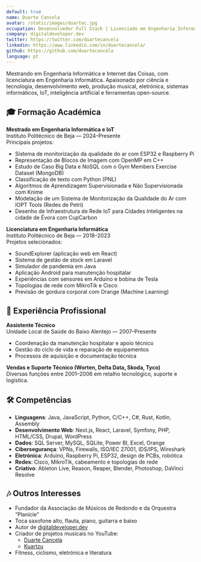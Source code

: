 ```yaml
---
default: true
name: Duarte Cancela
avatar: /static/images/duartec.jpg
occupation: Desenvolvedor Full Stack | Licenciado em Engenharia Informática | Mestrando em IoT e Engenharia Informática | Produtor Musical
company: digitaldeveloper.dev
twitter: https://twitter.com/duartecancela
linkedin: https://www.linkedin.com/in/duartecancela/
github: https://github.com/duartecancela
language: pt
---
```



Mestrando em Engenharia Informática e Internet das Coisas, com licenciatura em Engenharia Informática. Apaixonado por ciência e tecnologia, desenvolvimento web, produção musical, eletrónica, sistemas informáticos, IoT, inteligência artificial e ferramentas open-source.

## 🎓 Formação Académica

**Mestrado em Engenharia Informática e IoT**  
Instituto Politécnico de Beja — 2024–Presente  
Principais projetos:

- Sistema de monitorização da qualidade do ar com ESP32 e Raspberry Pi  
- Representação de Blocos de Imagem com OpenMP em C++  
- Estudo de Caso Big Data e NoSQL com o Gym Members Exercise Dataset (MongoDB)  
- Classificação de texto com Python (PNL)  
- Algoritmos de Aprendizagem Supervisionada e Não Supervisionada com Knime  
- Modelação de um Sistema de Monitorização da Qualidade do Ar com IOPT Tools (Redes de Petri)  
- Desenho de Infraestrutura de Rede IoT para Cidades Inteligentes na cidade de Évora com CupCarbon  

**Licenciatura em Engenharia Informática**  
Instituto Politécnico de Beja — 2018–2023  
Projetos selecionados:

- SoundExplorer (aplicação web em React)  
- Sistema de gestão de stock em Laravel  
- Simulador de pandemia em Java  
- Aplicação Android para manutenção hospitalar  
- Experiências com sensores em Arduino e bobina de Tesla  
- Topologias de rede com MikroTik e Cisco  
- Previsão de gordura corporal com Orange (Machine Learning)  

## 💼 Experiência Profissional

**Assistente Técnico**  
Unidade Local de Saúde do Baixo Alentejo — 2007–Presente

- Coordenação da manutenção hospitalar e apoio técnico  
- Gestão do ciclo de vida e reparação de equipamentos  
- Processos de aquisição e documentação técnica  

**Vendas e Suporte Técnico (Worten, Delta Data, Skoda, Tyco)**  
Diversas funções entre 2001–2006 em retalho tecnológico, suporte e logística.

## 🛠 Competências

- **Linguagens**: Java, JavaScript, Python, C/C++, C#, Rust, Kotlin, Assembly  
- **Desenvolvimento Web**: Next.js, React, Laravel, Symfony, PHP, HTML/CSS, Drupal, WordPress  
- **Dados**: SQL Server, MySQL, SQLite, Power BI, Excel, Orange  
- **Cibersegurança**: VPNs, Firewalls, ISO/IEC 27001, IDS/IPS, Wireshark  
- **Eletrónica**: Arduino, Raspberry Pi, ESP32, design de PCBs, robótica  
- **Redes**: Cisco, MikroTik, cabeamento e topologias de rede  
- **Criativo**: Ableton Live, Reason, Reaper, Blender, Photoshop, DaVinci Resolve  

## 🎶 Outros Interesses

- Fundador da Associação de Músicos de Redondo e da Orquestra “Planície”  
- Toca saxofone alto, flauta, piano, guitarra e baixo  
- Autor de [digitaldeveloper.dev](https://www.digitaldeveloper.dev)  
- Criador de projetos musicais no YouTube:  
  - [Duarte Cancela](https://www.youtube.com/@duartecancela)  
  - [Kuartzu](https://www.youtube.com/@kuartzumusic5966)  
- Fitness, ciclismo, eletrónica e literatura
